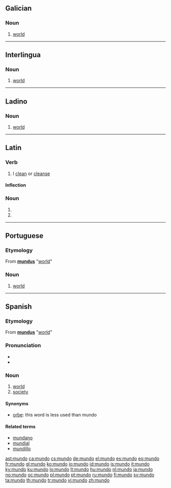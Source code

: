 ==Galician==

===Noun===
{{gl-noun|m}}

# [[world]]

----

==Interlingua==

===Noun===
{{ia-noun|s}}

# [[world]]

----

==Ladino==

===Noun===
{{lad-noun|l|g=m|heb=מונדו}}

# [[world]]

----

==Latin==

===Verb===
{{la-verb|mundo|mundō|mundare|mundāre|mundavi|mundāvī|mundatum|mundātum}}

# I [[clean]] or [[cleanse]]

====Inflection====
{{la-conj-1st|mund|mundāv|mundāt|22=mundav|33=mundat}}

===Noun===
{{la-noun-form|mundō}}

# {{inflection of|[[mundus#Latin|mundus]]||dat|s}}
# {{inflection of|[[mundus#Latin|mundus]]||abl|s}}

----

==Portuguese==

===Etymology===
From {{etyl|la|pt}} '''[[mundus]]''' "[[world]]"

===Noun===
{{pt-noun|m}}

# [[world]]

----

==Spanish==

===Etymology===
From {{etyl|la|es}} '''[[mundus]]''' "[[world]]"

===Pronunciation===
* {{audio|es-us-mundo.ogg|Audio (US)}}
* {{hyphenation|mun|do}}

===Noun===
{{es-noun|m}}

# [[world]]
# [[society]]

====Synonyms====
* [[orbe]]: this word is less used than mundo

====Related terms====
* [[mundano]]
* [[mundial]]
* [[mundillo]]

[[ast:mundo]]
[[ca:mundo]]
[[cs:mundo]]
[[de:mundo]]
[[el:mundo]]
[[es:mundo]]
[[eo:mundo]]
[[fr:mundo]]
[[gl:mundo]]
[[ko:mundo]]
[[io:mundo]]
[[id:mundo]]
[[is:mundo]]
[[it:mundo]]
[[ky:mundo]]
[[ku:mundo]]
[[lo:mundo]]
[[lt:mundo]]
[[hu:mundo]]
[[nl:mundo]]
[[ja:mundo]]
[[no:mundo]]
[[oc:mundo]]
[[pl:mundo]]
[[pt:mundo]]
[[ru:mundo]]
[[fi:mundo]]
[[sv:mundo]]
[[ta:mundo]]
[[th:mundo]]
[[tr:mundo]]
[[vi:mundo]]
[[zh:mundo]]